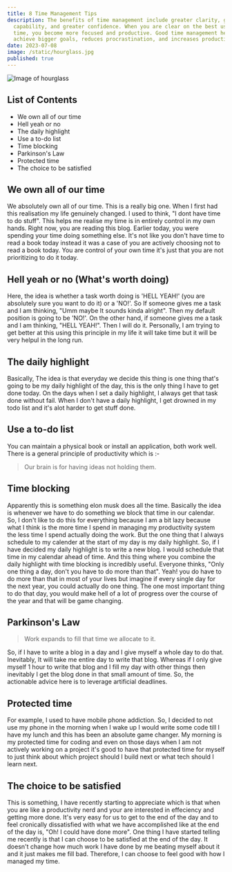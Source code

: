 ```yaml
---
title: 8 Time Management Tips
description: The benefits of time management include greater clarity, greater
  capability, and greater confidence. When you are clear on the best use of your
  time, you become more focused and productive. Good time management helps you
  achieve bigger goals, reduces procrastination, and increases productivity.
date: 2023-07-08
image: /static/hourglass.jpg
published: true
---
```


<Image
  src="/static/hourglass.jpg"
  alt="Image of hourglass"
  className="h-auto w-full rounded-md"
  width={640}
  height={360}
/>

## List of Contents

- We own all of our time
- Hell yeah or no
- The daily highlight
- Use a to-do list
- Time blocking
- Parkinson's Law
- Protected time
- The choice to be satisfied

## We own all of our time

We absolutely own all of our time. This is a really big one. When I first had this realisation my life genuinely changed. I used to think, "I dont have time to do stuff". This helps me realise my time is in entirely control in my own hands. Right now, you are reading this blog. Earlier today, you were spending your time doing something else. It's not like you don't have time to read a book today instead it was a case of you are actively choosing not to read a book today. You are control of your own time it's just that you are not prioritizing to do it today.

## Hell yeah or no (What's worth doing)

Here, the idea is whether a task worth doing is 'HELL YEAH!' (you are absolutely sure you want to do it) or a 'NO!'. So If someone gives me a task and I am thinking, "Umm maybe It sounds kinda alright". Then my default position is going to be 'NO!'. On the other hand, if someone gives me a task and I am thinking, "HELL YEAH!". Then I will do it. Personally, I am trying to get better at this using this principle in my life it will take time but it will be very helpul in the long run.

## The daily highlight

Basically, The idea is that everyday we decide this thing is one thing that's going to be my daily highlight of the day, this is the only thing I have to get done today. On the days when I set a daily highlight, I always get that task done without fail. When I don't have a daily highlight, I get drowned in my todo list and it's alot harder to get stuff done.

## Use a to-do list

You can maintain a physical book or install an application, both work well. There is a general principle of productivity which is :-

> Our brain is for having ideas not holding them.

## Time blocking

Apparently this is something elon musk does all the time. Basically the idea is whenever we have to do something we block that time in our calendar. So, I don't like to do this for everything because I am a bit lazy because what I think is the more time I spend in managing my productivity system the less time I spend actually doing the work. But the one thing that I always schedule to my calender at the start of my day is my daily highlight. So, if I have decided my daily highlight is to write a new blog. I would schedule that time in my calendar ahead of time. And this thing where you combine the daily highlight with time blocking is incredibly useful. Everyone thinks, "Only one thing a day, don't you have to do more than that". Yeah! you do have to do more than that in most of your lives but imagine if every single day for the next year, you could actually do one thing. The one most important thing to do that day, you would make hell of a lot of progress over the course of the year and that will be game changing.

## Parkinson's Law

> Work expands to fill that time we allocate to it.

So, if I have to write a blog in a day and I give myself a whole day to do that. Inevitably, It will take me entire day to write that blog. Whereas if I only give myself 1 hour to write that blog and I fill my day with other things then inevitably I get the blog done in that small amount of time. So, the actionable advice here is to leverage artificial deadlines.

## Protected time

For example, I used to have mobile phone addiction. So, I decided to not use my phone in the morning when I wake up I would write some code till I have my lunch and this has been an absolute game changer. My morning is my protected time for coding and even on those days when I am not actively working on a project it's good to have that protected time for myself to just think about which project should I build next or what tech should I learn next.

## The choice to be satisfied

This is something, I have recently starting to appreciate which is that when you are like a productivity nerd and your are interested in effeciency and getting more done. It's very easy for us to get to the end of the day and to feel cronically dissatisfied with what we have accomplished like at the end of the day is, "Oh! I could have done more". One thing I have started telling me recently is that I can choose to be satisfied at the end of the day. It doesn't change how much work I have done by me beating myself about it and it just makes me fill bad. Therefore, I can choose to feel good with how I managed my time.
